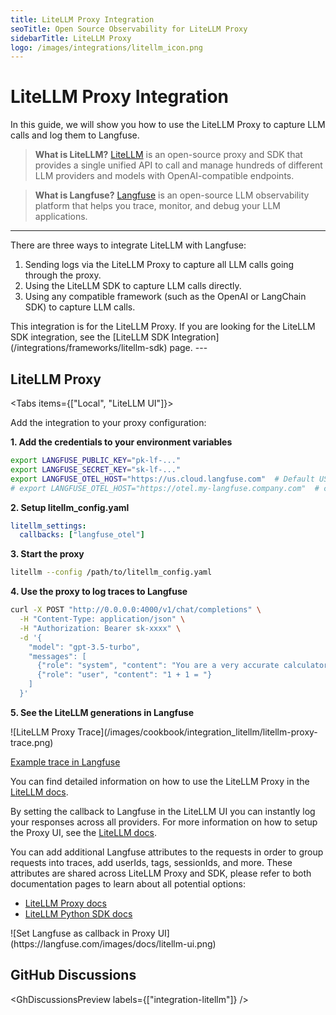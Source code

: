 ```yaml
---
title: LiteLLM Proxy Integration
seoTitle: Open Source Observability for LiteLLM Proxy
sidebarTitle: LiteLLM Proxy
logo: /images/integrations/litellm_icon.png
---
```


# LiteLLM Proxy Integration

In this guide, we will show you how to use the LiteLLM Proxy to capture LLM calls and log them to Langfuse.

> **What is LiteLLM?** [LiteLLM](https://github.com/BerriAI/litellm) is an open-source proxy and SDK that provides a single unified API to call and manage hundreds of different LLM providers and models with OpenAI-compatible endpoints.

> **What is Langfuse?** [Langfuse](https://langfuse.com) is an open-source LLM observability platform that helps you trace, monitor, and debug your LLM applications.

---

There are three ways to integrate LiteLLM with Langfuse:

1. Sending logs via the LiteLLM Proxy to capture all LLM calls going through the proxy.
2. Using the LiteLLM SDK to capture LLM calls directly.
3. Using any compatible framework (such as the OpenAI or LangChain SDK) to capture LLM calls.

<Callout type="info">
  This integration is for the LiteLLM Proxy. If you are looking for the LiteLLM
  SDK integration, see the [LiteLLM SDK
  Integration](/integrations/frameworks/litellm-sdk) page.
</Callout>
---

## LiteLLM Proxy

<Tabs items={["Local", "LiteLLM UI"]}>
<Tab>

Add the integration to your proxy configuration:

**1. Add the credentials to your environment variables**

```bash
export LANGFUSE_PUBLIC_KEY="pk-lf-..."
export LANGFUSE_SECRET_KEY="sk-lf-..."
export LANGFUSE_OTEL_HOST="https://us.cloud.langfuse.com"  # Default US region
# export LANGFUSE_OTEL_HOST="https://otel.my-langfuse.company.com"  # custom OTEL endpoint
```

**2. Setup litellm_config.yaml**

```yaml litellm_config.yaml
litellm_settings:
  callbacks: ["langfuse_otel"]
```

**3. Start the proxy**

```bash
litellm --config /path/to/litellm_config.yaml
```

**4. Use the proxy to log traces to Langfuse**

```bash
curl -X POST "http://0.0.0.0:4000/v1/chat/completions" \
  -H "Content-Type: application/json" \
  -H "Authorization: Bearer sk-xxxx" \
  -d '{
    "model": "gpt-3.5-turbo",
    "messages": [
      {"role": "system", "content": "You are a very accurate calculator. You output only the result of the calculation."},
      {"role": "user", "content": "1 + 1 = "}
    ]
  }'
```

**5. See the LiteLLM generations in Langfuse**

<Frame className="rounded-lg overflow-hidden">
  ![LiteLLM Proxy
  Trace](/images/cookbook/integration_litellm/litellm-proxy-trace.png)
</Frame>

[Example trace in Langfuse](https://cloud.langfuse.com/project/cloramnkj0002jz088vzn1ja4/traces/9a9de57946027786cdda14480860ebf3?timestamp=2025-09-30T16%3A36%3A58.741Z&observation=7df5f09bb6a6bea4)

You can find detailed information on how to use the LiteLLM Proxy in the [LiteLLM docs](https://docs.litellm.ai/docs/observability/langfuse_otel_integration).

</Tab>
<Tab>

By setting the callback to Langfuse in the LiteLLM UI you can instantly log your responses across all providers. For more information on how to setup the Proxy UI, see the [LiteLLM docs](https://docs.litellm.ai/docs/proxy/ui).

<Callout type="info">

You can add additional Langfuse attributes to the requests in order to group requests into traces, add userIds, tags, sessionIds, and more. These attributes are shared across LiteLLM Proxy and SDK, please refer to both documentation pages to learn about all potential options:

- [LiteLLM Proxy docs](https://docs.litellm.ai/docs/proxy/logging#langfuse)
- [LiteLLM Python SDK docs](https://litellm.vercel.app/docs/observability/langfuse_integration#advanced)

</Callout>

<Frame>
  ![Set Langfuse as callback in Proxy
  UI](https://langfuse.com/images/docs/litellm-ui.png)
</Frame>

</Tab>
</Tabs>


<LitellmAbout />

## GitHub Discussions


<GhDiscussionsPreview labels={["integration-litellm"]} />
